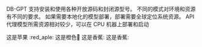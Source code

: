 
DB-GPT 支持安装和使用各种开放源码和封闭源型号。 不同的模式对环境和资源有不同的要求。 如果需要本地化的模型部署，部署需要全球定位系统资源。 API 代理模型所需资源相对较少，可以在 CPU 机器上部署和启动

<Tabs>
  <TabItem value="OpenAI" label="OpenAI" default>
    这是苹果 :red_aple:
  </TabItem>
  <TabItem value="Vicuna" label="OpenAI">
    这是橙色🍊
  </TabItem>
  <TabItem value="Baichuan" label="Baichuan">
    这是香蕉:
  </TabItem>
   <TabItem value="ChatGLM" label="ChatGLM">
    这是香蕉:
  </TabItem>
</Tabs>
